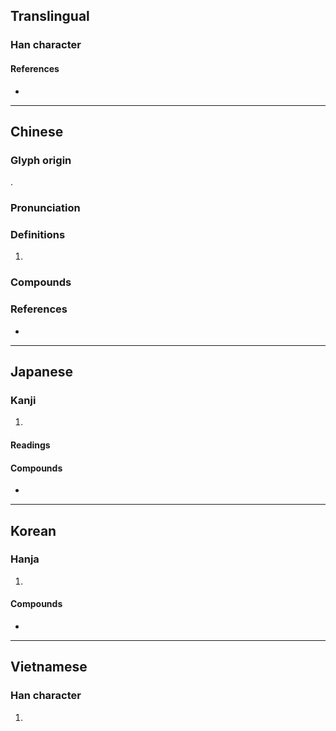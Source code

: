 {{also|柠}}
{{character info}}
==Translingual==

===Han character===
{{Han char|rn=75|rad=木|as=14|sn=18|four=43921|canj=DJPN|ids=⿰木寧}}

====References====
* {{Han ref|kx=0558.440|dkj=15742|dj=0948.140|hdz=21311.020|uh=6AB8}}

----

==Chinese==
{{zh-forms|s=柠}}

===Glyph origin===
{{Han etym}}
{{Han compound|木|寧|ls=psc|c1=s|c2=p}}.

===Pronunciation===
{{zh-pron
|m=níng
|c=ning4,ning4-2,ling4
|mn=ml,twd:lêng/tw:lê
|mc=y
|oc=y
|cat=n
}}

===Definitions===
{{zh-hanzi}}

# {{zh-only|檸檬|short=1}}

===Compounds===
{{zh-der|檸檬:[[lemon]]|檸檬素|檸檬酸|青檸|檸茶|檸樂|檸七|檸水|檸蜜}}

===References===
* {{R:yue:Hanzi}}

----

==Japanese==

===Kanji===
{{ja-kanji|grade=|rs=木14}}

# {{rfdef|ja|sort=木14}}

====Readings====
{{ja-readings
|goon=にょう
|kanon=のう
|kanyoon=ねい
}}

====Compounds====
* {{ja-r|檸檬|レモン|[[lemon]]}}

----

==Korean==

===Hanja===
{{ko-hanja|[[레몬]] ([[lemon]])|녕||영}}

# {{hanja form of|녕|[[lemon]]}}

====Compounds====
* {{ko-l|영몽|[[lemon]]|檸檬}}

----

==Vietnamese==

===Han character===
{{vi-readings|reading=nịnh|rs=木14}}

# {{rfdef|vi|sort=木14}}